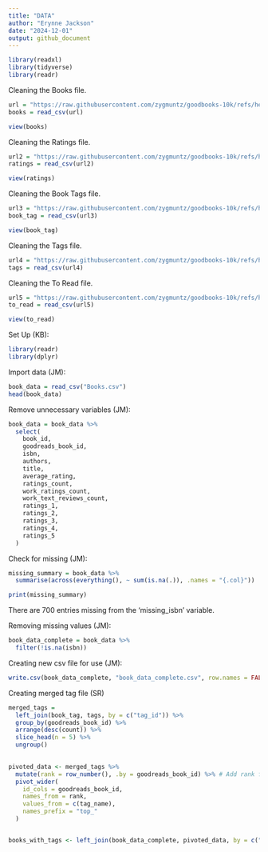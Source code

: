 ```yaml
---
title: "DATA"
author: "Erynne Jackson"
date: "2024-12-01"
output: github_document
---
```


```r

library(readxl)
library(tidyverse)
library(readr)

```

Cleaning the Books file. 
```r

url = "https://raw.githubusercontent.com/zygmuntz/goodbooks-10k/refs/heads/master/books.csv"
books = read_csv(url)

view(books)
```

Cleaning the Ratings file.  
```r

url2 = "https://raw.githubusercontent.com/zygmuntz/goodbooks-10k/refs/heads/master/ratings.csv"
ratings = read_csv(url2)

view(ratings)

```

Cleaning the Book Tags file.  
```r
url3 = "https://raw.githubusercontent.com/zygmuntz/goodbooks-10k/refs/heads/master/book_tags.csv"
book_tag = read_csv(url3)

view(book_tag)
```


Cleaning the Tags file. 
```r

url4 = "https://raw.githubusercontent.com/zygmuntz/goodbooks-10k/refs/heads/master/tags.csv"
tags = read_csv(url4)

```

Cleaning the To Read file. 
```r
url5 = "https://raw.githubusercontent.com/zygmuntz/goodbooks-10k/refs/heads/master/to_read.csv"
to_read = read_csv(url5)

view(to_read)

```
Set Up (KB):
```r
library(readr)
library(dplyr)
```

Import data (JM):
```r
book_data = read_csv("Books.csv")
head(book_data)
```

Remove unnecessary variables (JM): 
```r
book_data = book_data %>%
  select(
    book_id,
    goodreads_book_id,  
    isbn,                
    authors,             
    title,               
    average_rating,      
    ratings_count,       
    work_ratings_count,  
    work_text_reviews_count, 
    ratings_1,           
    ratings_2,           
    ratings_3,           
    ratings_4,           
    ratings_5            
  )
```

Check for missing (JM): 
```r
missing_summary = book_data %>%
  summarise(across(everything(), ~ sum(is.na(.)), .names = "{.col}"))

print(missing_summary)
```
There are 700 entries missing from the 'missing_isbn' variable. 

Removing missing values (JM): 
```r
book_data_complete = book_data %>%
  filter(!is.na(isbn))
```

Creating new csv file for use (JM): 
```r
write.csv(book_data_complete, "book_data_complete.csv", row.names = FALSE)
```


Creating merged tag file (SR)
```r
merged_tags = 
  left_join(book_tag, tags, by = c("tag_id")) %>%
  group_by(goodreads_book_id) %>%
  arrange(desc(count)) %>%
  slice_head(n = 5) %>%
  ungroup()
  

pivoted_data <- merged_tags %>%
  mutate(rank = row_number(), .by = goodreads_book_id) %>% # Add rank for top tags
  pivot_wider(
    id_cols = goodreads_book_id, 
    names_from = rank, 
    values_from = c(tag_name), 
    names_prefix = "top_"
  )


books_with_tags <- left_join(book_data_complete, pivoted_data, by = c("goodreads_book_id"))
```